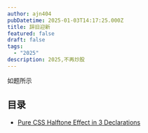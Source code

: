 ```yaml
---
author: ajn404
pubDatetime: 2025-01-03T14:17:25.000Z
title: 辞旧迎新
featured: false
draft: false
tags:
  - "2025"
description: 2025,不再炒股
---
```


如题所示

## 目录

- [Pure CSS Halftone Effect in 3 Declarations](https://frontendmasters.com/blog/pure-css-halftone-effect-in-3-declarations/)
